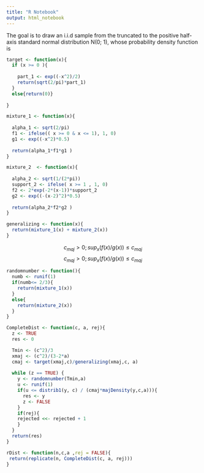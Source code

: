 ```yaml
---
title: "R Notebook"
output: html_notebook
---
```


The goal is to draw an i.i.d sample from the truncated to the positive half-axis standard normal
distribution N(0; 1), whose probability density function is

```r
target <- function(x){
  if (x >= 0 ){
    
    part_1 <- exp((-x^2)/2)
    return(sqrt(2/pi)*part_1)
  }
  else{return(0)}
    
}

mixture_1 <- function(x){
  
  alpha_1 <- sqrt(2/pi)
  f1 <- ifelse(( x >= 0 & x <= 1), 1, 0)
  g1 <- exp((-x^2)*0.5)
  
  return(alpha_1*f1*g1 )
}

mixture_2  <- function(x){
  
  alpha_2 <- sqrt(1/(2*pi))
  support_2 <- ifelse( x >= 1 , 1, 0)
  f2 <- 2*exp(-2*(x-1))*support_2
  g2 <- exp((-(x-2)^2)*0.5)
  
  return(alpha_2*f2*g2 )
}

generalizing <- function(x){
  return(mixture_1(x) + mixture_2(x))
}

```

$$c_{maj}>0;sup_x(f(x)/g(x)) \le c_{maj}$$
$$c_{maj}>0;sup_x(f(x)/g(x)) \le c_{maj}$$


```r

randomnumber <- function(){
  numb <- runif(1)
  if(numb<= 2/3){
    return(mixture_1(x))
  }
  else{
    return(mixture_2(x))
  }
}

CompleteDist <- function(c, a, rej){
  z <- TRUE
  res <- 0

  Tmin <- (c^2)/3
  xmaj <- (c^2)/(3-2*a)
  cmaj <- target(xmaj,c)/generalizing(xmaj,c, a) 
  
  while (z == TRUE) {
    y <- randomnumber(Tmin,a)
    u <- runif(1)
    if(u <= distrib1(y, c) / (cmaj*majDensity(y,c,a))){
      res <- y
      z <- FALSE    
    }
    if(rej){
    rejected <<- rejected + 1
    }
  }
  return(res)
}

rDist <- function(n,c,a ,rej = FALSE){
 return(replicate(n, CompleteDist(c, a, rej)))
}

  
```
